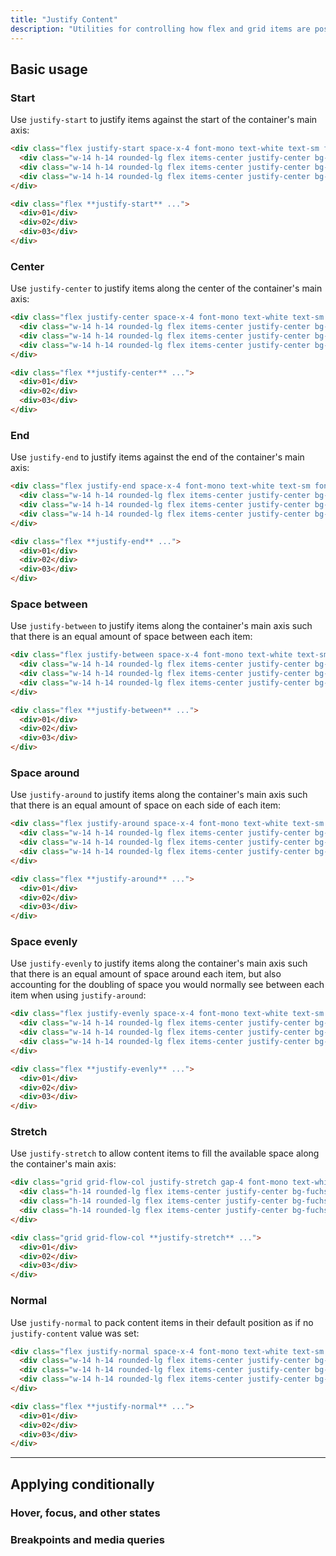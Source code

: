 ---
title: "Justify Content"
description: "Utilities for controlling how flex and grid items are positioned along a container's main axis."
---



## Basic usage

### Start

Use `justify-start` to justify items against the start of the container's main axis:

```html {{ example: true }}
<div class="flex justify-start space-x-4 font-mono text-white text-sm font-bold leading-6 bg-stripes-fuchsia rounded-lg">
  <div class="w-14 h-14 rounded-lg flex items-center justify-center bg-fuchsia-500 shadow-lg">01</div>
  <div class="w-14 h-14 rounded-lg flex items-center justify-center bg-fuchsia-500 shadow-lg">02</div>
  <div class="w-14 h-14 rounded-lg flex items-center justify-center bg-fuchsia-500 shadow-lg">03</div>
</div>
```

```html
<div class="flex **justify-start** ...">
  <div>01</div>
  <div>02</div>
  <div>03</div>
</div>
```

### Center

Use `justify-center` to justify items along the center of the container's main axis:

```html {{ example: true }}
<div class="flex justify-center space-x-4 font-mono text-white text-sm font-bold leading-6 bg-stripes-blue rounded-lg">
  <div class="w-14 h-14 rounded-lg flex items-center justify-center bg-blue-500 shadow-lg">01</div>
  <div class="w-14 h-14 rounded-lg flex items-center justify-center bg-blue-500 shadow-lg">02</div>
  <div class="w-14 h-14 rounded-lg flex items-center justify-center bg-blue-500 shadow-lg">03</div>
</div>
```

```html
<div class="flex **justify-center** ...">
  <div>01</div>
  <div>02</div>
  <div>03</div>
</div>
```

### End

Use `justify-end` to justify items against the end of the container's main axis:

```html {{ example: true }}
<div class="flex justify-end space-x-4 font-mono text-white text-sm font-bold leading-6 bg-stripes-cyan rounded-lg">
  <div class="w-14 h-14 rounded-lg flex items-center justify-center bg-cyan-500 shadow-lg">01</div>
  <div class="w-14 h-14 rounded-lg flex items-center justify-center bg-cyan-500 shadow-lg">02</div>
  <div class="w-14 h-14 rounded-lg flex items-center justify-center bg-cyan-500 shadow-lg">03</div>
</div>
```

```html
<div class="flex **justify-end** ...">
  <div>01</div>
  <div>02</div>
  <div>03</div>
</div>
```

### Space between

Use `justify-between` to justify items along the container's main axis such that there is an equal amount of space between each item:

```html {{ example: true }}
<div class="flex justify-between space-x-4 font-mono text-white text-sm font-bold leading-6 bg-stripes-pink rounded-lg">
  <div class="w-14 h-14 rounded-lg flex items-center justify-center bg-pink-500 shadow-lg">01</div>
  <div class="w-14 h-14 rounded-lg flex items-center justify-center bg-pink-500 shadow-lg">02</div>
  <div class="w-14 h-14 rounded-lg flex items-center justify-center bg-pink-500 shadow-lg">03</div>
</div>
```

```html
<div class="flex **justify-between** ...">
  <div>01</div>
  <div>02</div>
  <div>03</div>
</div>
```

### Space around

Use `justify-around` to justify items along the container's main axis such that there is an equal amount of space on each side of each item:

```html {{ example: true }}
<div class="flex justify-around space-x-4 font-mono text-white text-sm font-bold leading-6 bg-stripes-purple rounded-lg">
  <div class="w-14 h-14 rounded-lg flex items-center justify-center bg-purple-500 shadow-lg">01</div>
  <div class="w-14 h-14 rounded-lg flex items-center justify-center bg-purple-500 shadow-lg">02</div>
  <div class="w-14 h-14 rounded-lg flex items-center justify-center bg-purple-500 shadow-lg">03</div>
</div>
```

```html
<div class="flex **justify-around** ...">
  <div>01</div>
  <div>02</div>
  <div>03</div>
</div>
```

### Space evenly

Use `justify-evenly` to justify items along the container's main axis such that there is an equal amount of space around each item, but also accounting for the doubling of space you would normally see between each item when using `justify-around`:

```html {{ example: true }}
<div class="flex justify-evenly space-x-4 font-mono text-white text-sm font-bold leading-6 bg-stripes-indigo rounded-lg">
  <div class="w-14 h-14 rounded-lg flex items-center justify-center bg-indigo-500 shadow-lg">01</div>
  <div class="w-14 h-14 rounded-lg flex items-center justify-center bg-indigo-500 shadow-lg">02</div>
  <div class="w-14 h-14 rounded-lg flex items-center justify-center bg-indigo-500 shadow-lg">03</div>
</div>
```

```html
<div class="flex **justify-evenly** ...">
  <div>01</div>
  <div>02</div>
  <div>03</div>
</div>
```

### Stretch

Use `justify-stretch` to allow content items to fill the available space along the container's main axis:

```html {{ example: true }}
<div class="grid grid-flow-col justify-stretch gap-4 font-mono text-white text-sm font-bold leading-6 bg-stripes-fuchsia rounded-lg">
  <div class="h-14 rounded-lg flex items-center justify-center bg-fuchsia-500 shadow-lg">01</div>
  <div class="h-14 rounded-lg flex items-center justify-center bg-fuchsia-500 shadow-lg">02</div>
  <div class="h-14 rounded-lg flex items-center justify-center bg-fuchsia-500 shadow-lg">03</div>
</div>
```

```html
<div class="grid grid-flow-col **justify-stretch** ...">
  <div>01</div>
  <div>02</div>
  <div>03</div>
</div>
```

### Normal

Use `justify-normal` to pack content items in their default position as if no `justify-content` value was set:

```html {{ example: true }}
<div class="flex justify-normal space-x-4 font-mono text-white text-sm font-bold leading-6 bg-stripes-blue rounded-lg">
  <div class="w-14 h-14 rounded-lg flex items-center justify-center bg-blue-500 shadow-lg">01</div>
  <div class="w-14 h-14 rounded-lg flex items-center justify-center bg-blue-500 shadow-lg">02</div>
  <div class="w-14 h-14 rounded-lg flex items-center justify-center bg-blue-500 shadow-lg">03</div>
</div>
```

```html
<div class="flex **justify-normal** ...">
  <div>01</div>
  <div>02</div>
  <div>03</div>
</div>
```

---

## <Heading ignore>Applying conditionally</Heading>

### <Heading ignore>Hover, focus, and other states</Heading>

<HoverFocusAndOtherStates defaultClass="flex justify-start" featuredClass="justify-between" />

### <Heading ignore>Breakpoints and media queries</Heading>

<BreakpointsAndMediaQueries defaultClass="flex justify-start" featuredClass="justify-between" />
